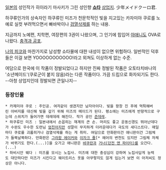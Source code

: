 [[일본]]의 성인작가 히이라기 마사키가 그린 성인향 '''[[쇼타]]''' [[상업지]]. 少年メイドクーロ君.


하쿠류인가의 상속자인 하쿠류인 미즈가 천문학적인 빛을 지고있는 카자미야 쿠로를 노예로 실컷 부려먹으면서 빠바박이나 [[검열삭제]]를 하는 내용.

지금까지 노예편, 치학편, 여장편의 3권이 나왔으며, 그 인기에 힙입어 [[야애니]]도 OVA로 나왔다. [[충격과 공포]].

[[나의 피코]]와 마찬가지로 남성향 쇼타물에 대한 내성이 없으면 위험하다. 일반적인 덕후들은 이걸 보면 YOOOOOOOOOOO!라고 외쳐도 이상하게 없는 수준.

여담으로 한국에 이 작품이 정발되었다고 하지만 진짜 정발된 작품은 오토타치바나의 '소년메이드'(쿠로군이 붙지 않음)라는 다른 작품이다. 가끔 드립으로 화자되기도 한다. --아청 상업지인데 정발되면 큰일나지--

=== 등장인물 ===
 * 카제미야 쿠로 : 주인공. 여자같이 생겼지만 남자아이다. 빚을 왕창 진 후에 먹튀해버린 아버지를 대신해 빚을 갚기 위해 미즈의 메이드가 된다. 평소에는 미즈에게 반항적으로 구는데 스위치가 들어가면 데레데레 해진다. 작가 공인 [[츤데레]].
 * 하쿠류인 미즈 : 일본내에서 손꼽히는 재계의 큰 손. 머리도 좋고 운동신경도 뛰어난데다가 수완도 우수한 도련님 [[엄친아]]지만 성깔이 무지하게 더러운데다가 극도의 새디스트다. 매일마다 쿠로를 괴롭히거나 검열삭제를 하는 게 취미. 여담으로 만화판이건 애니판이건 그림체가 들쭉날쭉하다. 만화판은 [[그라함 에이커]]와 [[이자크 쥴]][* 헤어의 변천도 있지만 그림체 자체가 바뀌기도 한다.(...)]을 오가고 애니판은 [[뱌쿠란]]과 [[거너(던전 앤 파이터)]]를 오간다.(...)
 * 하비시안 웨다 : 미즈를 모시는 노집사. 미즈에 대한 충성심이 강하며 노집사답게 능력도 대단하다만 미즈가 시킨다고 웨이트리스 옷을 아무렇지도 않게 입는거 보면 이 아저씨도 정상은 아니다. 

